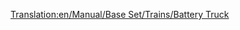 [[Translation:en/Manual/Base Set/Trains/Battery Truck]]
{{en/Trains Carriages new|Picture=[[File:en/Batterytruck.png]]
|NormalCost=£1,148 ($2,296)
|NormalWeight=18 / 23 t
|NormalCapacity=22 batteries
|MonoCost="
|MonoWeight=18 / 24 t
|MonoCapacity=27 batteries
|MagCost="
|MagWeight=18 / 25 t
|MagCapacity=29 batteries
|Description=A railway car devoted entirely to batteries.  While it appears in game that each car is only able to contain two gigantic batteries, we are reliably informed that this is just the packaging and the quoted number of batteries are in fact being shipped.
}}